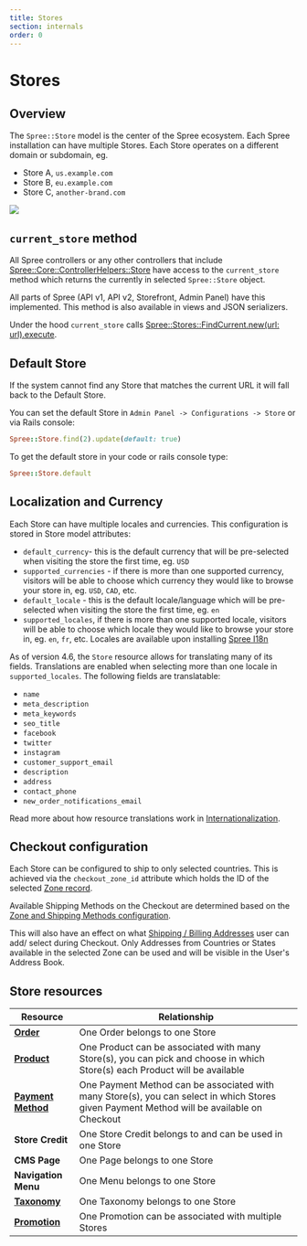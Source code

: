 ```yaml
---
title: Stores
section: internals
order: 0
---
```


# Stores

## Overview

The `Spree::Store` model is the center of the Spree ecosystem. Each Spree installation can have multiple Stores. Each Store operates on a different domain or subdomain, eg.

* Store A, `us.example.com`
* Store B, `eu.example.com`
* Store C, `another-brand.com`

![](/images//mulit\_store\_978x2.png)

## `current_store` method

All Spree controllers or any other controllers that include [Spree::Core::ControllerHelpers::Store](https://github.com/spree/spree/blob/master/core/lib/spree/core/controller\_helpers/store.rb) have access to the `current_store` method which returns the currently in selected `Spree::Store` object.

All parts of Spree (API v1, API v2, Storefront, Admin Panel) have this implemented. This method is also available in views and JSON serializers.

Under the hood `current_store` calls [Spree::Stores::FindCurrent.new(url: url).execute](https://github.com/spree/spree/blob/master/core/app/finders/spree/stores/find\_current.rb).

## Default Store

If the system cannot find any Store that matches the current URL it will fall back to the Default Store.

You can set the default Store in `Admin Panel -> Configurations -> Store` or via Rails console:

```ruby
Spree::Store.find(2).update(default: true)
```

To get the default store in your code or rails console type:

```ruby
Spree::Store.default
```

## Localization and Currency

Each Store can have multiple locales and currencies. This configuration is stored in Store model attributes:

* `default_currency`- this is the default currency that will be pre-selected when visiting the store the first time, eg. `USD`
* `supported_currencies` - if there is more than one supported currency, visitors will be able to choose which currency they would like to browse your store in, eg. `USD`, `CAD`, etc.
* `default_locale` - this is the default locale/language which will be pre-selected when visiting the store the first time, eg. `en`
* `supported_locales`, if there is more than one supported locale, visitors will be able to choose which locale they would like to browse your store in, eg. `en`, `fr`, etc. Locales are available upon installing [Spree I18n](https://github.com/spree-contrib/spree\_i18n)

As of version 4.6, the `Store` resource allows for translating many of its fields. Translations are enabled when selecting more than one locale in `supported_locales`. The following fields are translatable:

* `name`
* `meta_description`
* `meta_keywords`
* `seo_title`
* `facebook`
* `twitter`
* `instagram`
* `customer_support_email`
* `description`
* `address`
* `contact_phone`
* `new_order_notifications_email`

Read more about how resource translations work in [Internationalization](../customization/i18n.md#resource-translations).

## Checkout configuration

Each Store can be configured to ship to only selected countries. This is achieved via the `checkout_zone_id` attribute which holds the ID of the selected [Zone record](shipments.md#zones).

Available Shipping Methods on the Checkout are determined based on the [Zone and Shipping Methods configuration](shipments.md).

This will also have an effect on what [Shipping / Billing Addresses](addresses.md) user can add/ select during Checkout. Only Addresses from Countries or States available in the selected Zone can be used and will be visible in the User's Address Book.

## Store resources

| Resource                                          | Relationship                                                                                                                               |
| ------------------------------------------------- | ------------------------------------------------------------------------------------------------------------------------------------------ |
| [**Order**](orders.md)                            | One Order belongs to one Store                                                                                                             |
| [**Product**](products.md)                        | One Product can be associated with many Store(s), you can pick and choose in which Store(s) each Product will be available                 |
| [**Payment Method**](payments.md)                 | One Payment Method can be associated with many Store(s), you can select in which Stores given Payment Method will be available on Checkout |
| **Store Credit**                                  | One Store Credit belongs to and can be used in one Store                                                                                   |
| **CMS Page**                                      | One Page belongs to one Store                                                                                                              |
| **Navigation Menu**                               | One Menu belongs to one Store                                                                                                              |
| [**Taxonomy**](products.md#taxons-and-taxonomies) | One Taxonomy belongs to one Store                                                                                                          |
| [**Promotion**](promotions.md)                    | One Promotion can be associated with multiple Stores                                                                                       |
